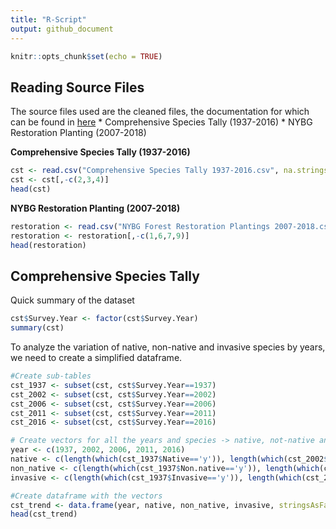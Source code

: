 ```yaml
---
title: "R-Script"
output: github_document
---
```


```r
knitr::opts_chunk$set(echo = TRUE)
```

## Reading Source Files

The source files used are the cleaned files, the documentation for which can be found in [here](Deliverables/4%20Data%20Cleaning/Data%20Cleaning.md)
* Comprehensive Species Tally (1937-2016)
* NYBG Restoration Planting (2007-2018)

**Comprehensive Species Tally (1937-2016)**
```r
cst <- read.csv("Comprehensive Species Tally 1937-2016.csv", na.strings = "na")
cst <- cst[,-c(2,3,4)]
head(cst)
```

**NYBG Restoration Planting (2007-2018)**
```r
restoration <- read.csv("NYBG Forest Restoration Plantings 2007-2018.csv")
restoration <- restoration[,-c(1,6,7,9)]
head(restoration)
```

## Comprehensive Species Tally
Quick summary of the dataset
```r
cst$Survey.Year <- factor(cst$Survey.Year)
summary(cst)
```
To analyze the variation of native, non-native and invasive species by years, we need to create a simplified dataframe.
```r
#Create sub-tables
cst_1937 <- subset(cst, cst$Survey.Year==1937)
cst_2002 <- subset(cst, cst$Survey.Year==2002)
cst_2006 <- subset(cst, cst$Survey.Year==2006)
cst_2011 <- subset(cst, cst$Survey.Year==2011)
cst_2016 <- subset(cst, cst$Survey.Year==2016)

# Create vectors for all the years and species -> native, not-native and invasive
year <- c(1937, 2002, 2006, 2011, 2016)
native <- c(length(which(cst_1937$Native=='y')), length(which(cst_2002$Native=='y')), length(which(cst_2006$Native=='y')), length(which(cst_2011$Native=='y')), length(which(cst_2016$Native=='y')))
non_native <- c(length(which(cst_1937$Non.native=='y')), length(which(cst_2002$Non.native=='y')), length(which(cst_2006$Non.native=='y')), length(which(cst_2011$Non.native=='y')), length(which(cst_2016$Non.native=='y')))
invasive <- c(length(which(cst_1937$Invasive=='y')), length(which(cst_2002$Invasive=='y')), length(which(cst_2006$Invasive=='y')), length(which(cst_2011$Invasive=='y')), length(which(cst_2016$Invasive=='y')))

#Create dataframe with the vectors
cst_trend <- data.frame(year, native, non_native, invasive, stringsAsFactors = FALSE)
head(cst_trend)
```